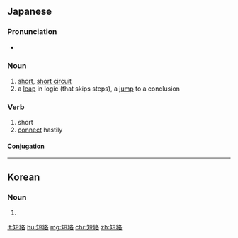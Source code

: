{{also|短路}}
==Japanese==
{{ja-kanjitab|たん|らく|yomi=on}}

===Pronunciation===
* {{ja-pron|たんらく|yomi=o}}

===Noun===
{{ja-noun|たんらく}}

# [[short]], [[short circuit]]
# a [[leap]] in logic (that skips steps), a [[jump]] to a conclusion

===Verb===
{{ja-verb-suru|tr=intrans|たんらく}}

# short {{gloss|cause a short circuit}}
# [[connect]] {{gloss|associate}} hastily

====Conjugation====
{{ja-suru|たんらく}}

----

==Korean==
{{ko-hanjatab}}

===Noun===
{{ko-noun|hangeul=단락}}

# {{hanja form of|단락|short circuit}}

[[lt:短絡]]
[[hu:短絡]]
[[mg:短絡]]
[[chr:短絡]]
[[zh:短絡]]